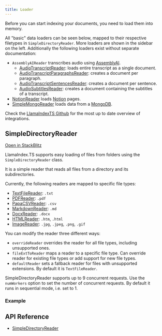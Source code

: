 ```yaml
---
title: Loader
---
```



Before you can start indexing your documents, you need to load them into memory.

All "basic" data loaders can be seen below, mapped to their respective filetypes in `SimpleDirectoryReader`. More loaders are shown in the sidebar on the left.
Additionally the following loaders exist without separate documentation:

- `AssemblyAIReader` transcribes audio using [AssemblyAI](https://www.assemblyai.com/).
  - [AudioTranscriptReader](/docs/api/classes/AudioTranscriptReader): loads entire transcript as a single document.
  - [AudioTranscriptParagraphsReader](/docs/api/classes/AudioTranscriptParagraphsReader): creates a document per paragraph.
  - [AudioTranscriptSentencesReader](/docs/api/classes/AudioTranscriptSentencesReader): creates a document per sentence.
  - [AudioSubtitlesReader](/docs/api/classes/AudioTranscriptParagraphsReader): creates a document containing the subtitles of a transcript.
- [NotionReader](/docs/api/classes/NotionReader) loads [Notion](https://www.notion.so/) pages.
- [SimpleMongoReader](/docs/api/classes/SimpleMongoReader) loads data from a [MongoDB](https://www.mongodb.com/).

Check the [LlamaIndexTS Github](https://github.com/run-llama/LlamaIndexTS) for the most up to date overview of integrations.

## SimpleDirectoryReader

[Open in StackBlitz](https://stackblitz.com/github/run-llama/LlamaIndexTS/tree/main/examples/readers?file=src/simple-directory-reader.ts&title=Simple%20Directory%20Reader)

LlamaIndex.TS supports easy loading of files from folders using the `SimpleDirectoryReader` class.

It is a simple reader that reads all files from a directory and its subdirectories.

<DynamicCodeBlock lang="ts" code={CodeSource} />

Currently, the following readers are mapped to specific file types:

- [TextFileReader](/docs/api/classes/TextFileReader): `.txt`
- [PDFReader](/docs/api/classes/PDFReader): `.pdf`
- [PapaCSVReader](/docs/api/classes/PapaCSVReader): `.csv`
- [MarkdownReader](/docs/api/classes/MarkdownReader): `.md`
- [DocxReader](/docs/api/classes/DocxReader): `.docx`
- [HTMLReader](/docs/api/classes/HTMLReader): `.htm`, `.html`
- [ImageReader](/docs/api/classes/ImageReader): `.jpg`, `.jpeg`, `.png`, `.gif`

You can modify the reader three different ways:

- `overrideReader` overrides the reader for all file types, including unsupported ones.
- `fileExtToReader` maps a reader to a specific file type. Can override reader for existing file types or add support for new file types.
- `defaultReader` sets a fallback reader for files with unsupported extensions. By default it is `TextFileReader`.

SimpleDirectoryReader supports up to 9 concurrent requests. Use the `numWorkers` option to set the number of concurrent requests. By default it runs in sequential mode, i.e. set to 1.

### Example

<DynamicCodeBlock lang="ts" code={CodeSource2} />

## API Reference

- [SimpleDirectoryReader](/docs/api/classes/SimpleDirectoryReader)
